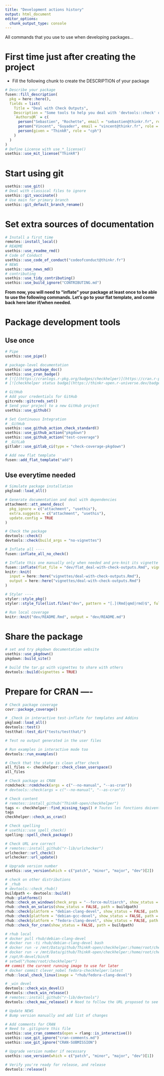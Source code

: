 ```yaml
---
title: "Development actions history"
output: html_document
editor_options: 
  chunk_output_type: console
---
```


All commands that you use to use when developing packages...

# First time just after creating the project

- Fill the following chunk to create the DESCRIPTION of your package

```r
# Describe your package
fusen::fill_description(
  pkg = here::here(),
  fields = list(
    Title = "Deal with Check Outputs",
    Description = "Some tools to help you deal with 'devtools::check' outputs and to reduce the risk of rejection of CRAN.",
    `Authors@R` = c(
      person("Sebastien", "Rochette", email = "sebastien@thinkr.fr", role = c("aut", "cre"), comment = c(ORCID = "0000-0002-1565-9313")),
      person("Vincent", "Guyader", email = "vincent@thinkr.fr", role = "aut", comment = c(ORCID = "0000-0003-0671-9270")),
      person(given = "ThinkR", role = "cph")
    )
  )
)
# Define License with use_*_license()
usethis::use_mit_license("ThinkR")
```

# Start using git

```r
usethis::use_git()
# Deal with classical files to ignore
usethis::git_vaccinate()
# Use main for primary branch
usethis::git_default_branch_rename()
```

# Set extra sources of documentation

```r
# Install a first time
remotes::install_local()
# README
usethis::use_readme_rmd()
# Code of Conduct
usethis::use_code_of_conduct("codeofconduct@thinkr.fr")
# NEWS
usethis::use_news_md()
# contributing
usethis::use_tidy_contributing()
usethis::use_build_ignore("CONTRIBUTING.md")
```

**From now, you will need to "inflate" your package at least once to be able to use the following commands. Let's go to your flat template, and come back here later if/when needed.**


# Package development tools
## Use once

```r
# Pipe
usethis::use_pipe()

# package-level documentation
usethis::use_package_doc()
usethis::use_cran_badge()
# [![](https://cranlogs.r-pkg.org/badges/checkhelper)](https://cran.r-project.org/package=checkhelper)
# [![checkhelper status badge](https://thinkr-open.r-universe.dev/badges/checkhelper)](https://thinkr-open.r-universe.dev)

# GitHub
# Add your credentials for GitHub
gitcreds::gitcreds_set()
# Send your project to a new GitHub project
usethis::use_github()

# Set Continuous Integration
# _GitHub
usethis::use_github_action_check_standard()
usethis::use_github_action("pkgdown")
usethis::use_github_action("test-coverage")
# _GitLab
gitlabr::use_gitlab_ci(type = "check-coverage-pkgdown")

# Add new flat template
fusen::add_flat_template("add")
```

## Use everytime needed

```r
# Simulate package installation
pkgload::load_all()

# Generate documentation and deal with dependencies
attachment::att_amend_desc(
  pkg_ignore = c("attachment", "usethis"),
  extra.suggests = c("attachment", "usethis"),
  update.config = TRUE
)

# Check the package
devtools::check()
devtools::check(build_args = "no-vignettes")

# Inflate all ----
fusen::inflate_all_no_check()

# Inflate this one manually only when needed and pre-knit its vignette
fusen::inflate(flat_file = "dev/flat_deal-with-check-outputs.Rmd", vignette_name = "Deal with check outputs", check = FALSE, document = TRUE, open_vignette = FALSE)
knitr::knit(
  input = here::here("vignettes/deal-with-check-outputs.Rmd"),
  output = here::here("vignettes/deal-with-check-outputs.Rmd")
)

# Styler ----
styler::style_pkg()
styler::style_file(list.files("dev", pattern = "[.](Rmd|qmd|rmd)$", full.names = TRUE))

# Run local coverage
knitr::knit("dev/README.Rmd", output = "dev/README.md")
```

# Share the package

```r
# set and try pkgdown documentation website
usethis::use_pkgdown()
pkgdown::build_site()

# build the tar.gz with vignettes to share with others
devtools::build(vignettes = TRUE)
```

# Prepare for CRAN ----

```r
# Check package coverage
covr::package_coverage()

# _Check in interactive test-inflate for templates and Addins
pkgload::load_all()
devtools::test()
testthat::test_dir("tests/testthat/")

# Test no output generated in the user files

# Run examples in interactive mode too
devtools::run_examples()

# Check that the state is clean after check
all_files <- checkhelper::check_clean_userspace()
all_files

# Check package as CRAN
rcmdcheck::rcmdcheck(args = c("--no-manual", "--as-cran"))
# devtools::check(args = c("--no-manual", "--as-cran"))

# Check content
# remotes::install_github("ThinkR-open/checkhelper")
tags <- checkhelper::find_missing_tags() # Toutes les fonctions doivent avoir soit `@noRd` soit un `@export`
tags
checkhelper::check_as_cran()

# Check spelling
# usethis::use_spell_check()
spelling::spell_check_package()

# Check URL are correct
# remotes::install_github("r-lib/urlchecker")
urlchecker::url_check()
urlchecker::url_update()

# Upgrade version number
usethis::use_version(which = c("patch", "minor", "major", "dev")[2])

# check on other distributions
# _rhub
# devtools::check_rhub()
buildpath <- devtools::build()
rhub::platforms()
rhub::check_on_windows(check_args = "--force-multiarch", show_status = FALSE, path = buildpath)
rhub::check_on_solaris(show_status = FALSE, path = buildpath)
rhub::check(platform = "debian-clang-devel", show_status = FALSE, path = buildpath)
rhub::check(platform = "debian-gcc-devel", show_status = FALSE, path = buildpath)
rhub::check(platform = "fedora-clang-devel", show_status = FALSE, path = buildpath)
rhub::check_for_cran(show_status = FALSE, path = buildpath)

# rhub local
# docker pull rhub/debian-clang-devel
# docker run -ti rhub/debian-clang-devel bash
# docker run -v /mnt/Data/github/ThinkR-open/checkhelper:/home/root/checkhelper -it rhub/fedora-clang-devel:latest bash
# docker run -v /mnt/Data/github/ThinkR-open/checkhelper:/home/root/checkhelper -it fedora-checkhelper:latest bash
# /opt/R-devel/bin/R
# setwd("/home/root/checkhelper")
## commit the current running image to use for later
# docker commit clever_nobel fedora-checkhelper:latest
rhub::local_check_linux(image = "rhub/fedora-clang-devel")

# _win devel
devtools::check_win_devel()
devtools::check_win_release()
# remotes::install_github("r-lib/devtools")
devtools::check_mac_release() # Need to follow the URL proposed to see the results

# Update NEWS
# Bump version manually and add list of changes

# Add comments for CRAN
# Need to .gitignore this file
usethis::use_cran_comments(open = rlang::is_interactive())
usethis::use_git_ignore("cran-comments.md")
usethis::use_git_ignore("CRAN-SUBMISSION")

# Upgrade version number if necessary
usethis::use_version(which = c("patch", "minor", "major", "dev")[1])

# Verify you're ready for release, and release
devtools::release()
```
